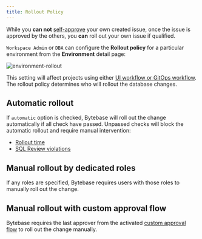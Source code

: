 ```yaml
---
title: Rollout Policy
---
```


<Card title="Tutorial: Deploy Schema Change with Rollout Policy" icon="graduation-cap" href="/tutorials/deploy-schema-migration" horizontal />

<Note>

While you **can not** [self-approve](/administration/custom-approval/) your own created issue, once
the issue is approved by the others, you **can** roll out your own issue if qualified.

</Note>

`Workspace Admin` or `DBA` can configure the **Rollout policy** for a particular environment from the **Environment** detail page:

![environment-rollout](/content/docs/administration/environment-policy/bb-env-rollout.webp)

This setting will affect projects using either [UI workflow or GitOps workflow](/change-database/change-workflow). The rollout policy determines who will rollout the database changes.

## Automatic rollout

If `automatic` option is checked, Bytebase will roll out the change automatically if all check have passed. Unpassed checks will block the automatic rollout and require manual intervention:

- [Rollout time](/change-database/change-workflow/#rollout-time)
- [SQL Review violations](/sql-review/overview)

## Manual rollout by dedicated roles

If any roles are specified, Bytebase requires users with those roles to manually roll out the change.

## Manual rollout with custom approval flow

<PricingPlanBlock feature_name="CUSTOM_APPROVAL" />

Bytebase requires the last approver from the activated [custom approval flow](/administration/custom-approval/) to roll out the change manually.
